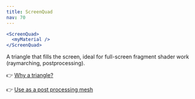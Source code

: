 ```yaml
---
title: ScreenQuad
nav: 70
---
```


```jsx
<ScreenQuad>
  <myMaterial />
</ScreenQuad>
```

A triangle that fills the screen, ideal for full-screen fragment shader work (raymarching, postprocessing).

👉 [Why a triangle?](https://www.cginternals.com/en/blog/2018-01-10-screen-aligned-quads-and-triangles.html)

👉 [Use as a post processing mesh](https://medium.com/@luruke/simple-postprocessing-in-three-js-91936ecadfb7)

<StoryBook lib="drei" id="shapes-screenquad--screen-quad-st" />

